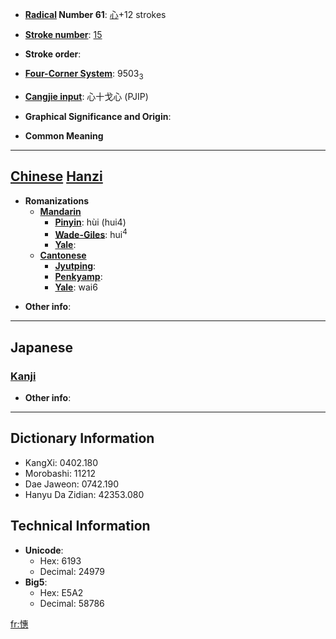 * '''[[Wiktionary:Chinese radical index| Radical]] Number 61''': [[Wiktionary:Chinese radical index 心|心]]+12 strokes

* '''[[Wiktionary:Chinese total strokes index|Stroke number]]''': [[Wiktionary:Chinese total strokes index 15|15]]

* '''Stroke order''': 

* '''[[Wiktionary:Chinese four corner index|Four-Corner System]]''': 9503<sub>3</sub>

* '''[[Wiktionary:Chinese Cangjie index|Cangjie input]]''': 心十戈心 (PJIP)

* '''Graphical Significance and Origin''': 

* '''Common Meaning'''

----

== [[Chinese]] [[Hanzi]] ==

* '''Romanizations'''
** '''[[Mandarin]]'''
*** '''[[Pinyin]]''': hùi (hui4)
*** '''[[Wade-Giles]]''': hui<sup>4</sup>
*** '''[[Yale]]''': 
** '''[[Cantonese]]'''
*** '''[[Jyutping]]''':
*** '''[[Penkyamp]]''': 
*** '''[[Yale]]''': wai6

* '''Other info''': 

----

==Japanese==
===[[Kanji]]===
{{kanji|on readings=[[けい]] (kei), [[え]] (e)|kun readings=[[いつくしむ]] (itsukushimu)}}

* '''Other info''':  

----

== Dictionary Information ==

* KangXi: 0402.180
* Morobashi: 11212
* Dae Jaweon: 0742.190
* Hanyu Da Zidian: 42353.080

== Technical Information ==

* '''Unicode''':
** Hex: 6193
** Decimal: 24979
* '''Big5''':
** Hex: E5A2
** Decimal: 58786

[[fr:憓]]